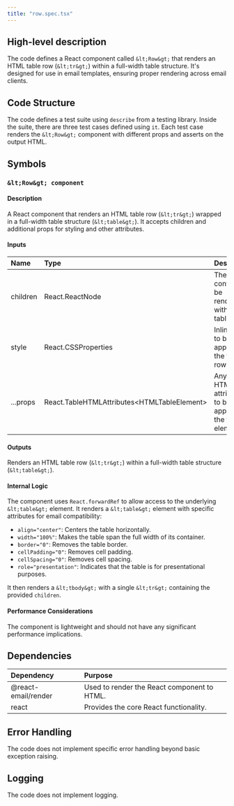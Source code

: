 ```yaml
---
title: "row.spec.tsx"
---
```


## High-level description
The code defines a React component called `&lt;Row&gt;` that renders an HTML table row (`&lt;tr&gt;`) within a full-width table structure. It's designed for use in email templates, ensuring proper rendering across email clients.

## Code Structure
The code defines a test suite using `describe` from a testing library. Inside the suite, there are three test cases defined using `it`. Each test case renders the `&lt;Row&gt;` component with different props and asserts on the output HTML.

## Symbols
### `&lt;Row&gt; component`
#### Description
A React component that renders an HTML table row (`&lt;tr&gt;`) wrapped in a full-width table structure (`&lt;table&gt;`). It accepts children and additional props for styling and other attributes.

#### Inputs
| Name | Type | Description |
|:-----|:-----|:------------|
| children | React.ReactNode | The content to be rendered within the table row. |
| style | React.CSSProperties | Inline styles to be applied to the table row. |
| ...props | React.TableHTMLAttributes&lt;HTMLTableElement&gt; | Any other HTML attributes to be applied to the table element. |

#### Outputs
Renders an HTML table row (`&lt;tr&gt;`) within a full-width table structure (`&lt;table&gt;`).

#### Internal Logic
The component uses `React.forwardRef` to allow access to the underlying `&lt;table&gt;` element. It renders a `&lt;table&gt;` element with specific attributes for email compatibility:
- `align="center"`: Centers the table horizontally.
- `width="100%"`: Makes the table span the full width of its container.
- `border="0"`: Removes the table border.
- `cellPadding="0"`: Removes cell padding.
- `cellSpacing="0"`: Removes cell spacing.
- `role="presentation"`: Indicates that the table is for presentational purposes.

It then renders a `&lt;tbody&gt;` with a single `&lt;tr&gt;` containing the provided `children`.

#### Performance Considerations
The component is lightweight and should not have any significant performance implications.

## Dependencies
| Dependency | Purpose |
|:-----------|:--------|
| @react-email/render | Used to render the React component to HTML. |
| react | Provides the core React functionality. |

## Error Handling
The code does not implement specific error handling beyond basic exception raising.

## Logging
The code does not implement logging.
